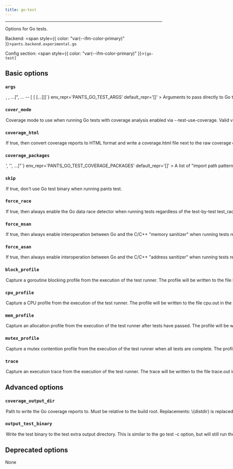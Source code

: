 ```yaml
---
title: go-test
---
```



---

Options for Go tests.

Backend: <span style={{ color: "var(--ifm-color-primary)" }}>`pants.backend.experimental.go`</span>

Config section: <span style={{ color: "var(--ifm-color-primary)" }}>`[go-test]`</span>

## Basic options

<span className={styles.options}>

### `args`

<Option
  cli_repr={`--go-test-args="[<shell_str>, <shell_str>, ...]", ... -- [<shell_str> [<shell_str> [...]]]`}
  env_repr='PANTS_GO_TEST_ARGS'
  default_repr='[]'
>
  

Arguments to pass directly to Go test binary, e.g. `--go-test-args='-run TestFoo -v'`.

Known Go test options will be transformed into the form expected by the test binary, e.g. `-v` becomes `-test.v`. Run `go help testflag` from the Go SDK to learn more about the options supported by Go test binaries.

</Option>


### `cover_mode`

<Option
  cli_repr='--go-test-cover-mode=<GoCoverMode>'
  env_repr='PANTS_GO_TEST_COVER_MODE'
  one_of='set, count, atomic'
  default_repr='set'
>
  

Coverage mode to use when running Go tests with coverage analysis enabled via `--test-use-coverage`. Valid values are `set`, `count`, and `atomic`\:

- `set`\: bool\: does this statement run?
- `count`\: int\: how many times does this statement run?
- `atomic`\: int\: count, but correct in multithreaded tests; significantly more expensive.

</Option>


### `coverage_html`

<Option
  cli_repr='--[no-]go-test-coverage-html'
  env_repr='PANTS_GO_TEST_COVERAGE_HTML'
  default_repr='True'
>
  

If true, then convert coverage reports to HTML format and write a `coverage.html` file next to the raw coverage data.

</Option>


### `coverage_packages`

<Option
  cli_repr={`--go-test-coverage-packages="['<str>', '<str>', ...]"`}
  env_repr='PANTS_GO_TEST_COVERAGE_PACKAGES'
  default_repr='[]'
>
  

A list of "import path patterns" for determining which import paths will be instrumented for code coverage.

From `go help packages`\:

An import path is a pattern if it includes one or more "..." wildcards, each of which can match any string, including the empty string and strings containing slashes. Such a pattern expands to all package directories found in the GOPATH trees with names matching the patterns.

To make common patterns more convenient, there are two special cases. First, /... at the end of the pattern can match an empty string, so that net/... matches both net and packages in its subdirectories, like net/http. Second, any slash-separated pattern element containing a wildcard never participates in a match of the "vendor" element in the path of a vendored package, so that ./... does not match packages in subdirectories of ./vendor or ./mycode/vendor, but ./vendor/... and ./mycode/vendor/... do. Note, however, that a directory named vendor that itself contains code is not a vendored package\: cmd/vendor would be a command named vendor, and the pattern cmd/... matches it. See golang.org/s/go15vendor for more about vendoring.

This option is similar to the `go test -coverpkg` option, but without support currently for reserved import path patterns like `std` and `all`.

</Option>


### `skip`

<Option
  cli_repr='--[no-]go-test-skip'
  env_repr='PANTS_GO_TEST_SKIP'
  default_repr='False'
>
  

If true, don't use Go test binary when running `pants test`.

</Option>


### `force_race`

<Option
  cli_repr='--[no-]go-test-force-race'
  env_repr='PANTS_GO_TEST_FORCE_RACE'
  default_repr='False'
>
  

If true, then always enable the Go data race detector when running tests regardless of the test-by-test `test_race` field on the relevant `go_package` target.

See https\://go.dev/doc/articles/race_detector for additional information about the Go data race detector.

</Option>


### `force_msan`

<Option
  cli_repr='--[no-]go-test-force-msan'
  env_repr='PANTS_GO_TEST_FORCE_MSAN'
  default_repr='False'
>
  

If true, then always enable interoperation between Go and the C/C++ "memory sanitizer" when running tests regardless of the test-by-test `msan` field on the relevant `go_package` target.

See https\://github.com/google/sanitizers/wiki/MemorySanitizer for additional information about the C/C++ memory sanitizer.

</Option>


### `force_asan`

<Option
  cli_repr='--[no-]go-test-force-asan'
  env_repr='PANTS_GO_TEST_FORCE_ASAN'
  default_repr='False'
>
  

If true, then always enable interoperation between Go and the C/C++ "address sanitizer" when running tests regardless of the test-by-test `asan` field on the relevant `go_package` target.

See https\://github.com/google/sanitizers/wiki/AddressSanitizer for additional information about the C/C++ address sanitizer.

</Option>


### `block_profile`

<Option
  cli_repr='--[no-]go-test-block-profile'
  env_repr='PANTS_GO_TEST_BLOCK_PROFILE'
  default_repr='False'
>
  

Capture a goroutine blocking profile from the execution of the test runner. The profile will be written to the file `block.out` in the test extra output directory. The test binary will also be written to the test extra output directory.

</Option>


### `cpu_profile`

<Option
  cli_repr='--[no-]go-test-cpu-profile'
  env_repr='PANTS_GO_TEST_CPU_PROFILE'
  default_repr='False'
>
  

Capture a CPU profile from the execution of the test runner. The profile will be written to the file `cpu.out` in the test extra output directory. The test binary will also be written to the test extra output directory.

</Option>


### `mem_profile`

<Option
  cli_repr='--[no-]go-test-mem-profile'
  env_repr='PANTS_GO_TEST_MEM_PROFILE'
  default_repr='False'
>
  

Capture an allocation profile from the execution of the test runner after tests have passed. The profile will be written to the file `mem.out` in the test extra output directory. The test binary will also be written to the test extra output directory.

</Option>


### `mutex_profile`

<Option
  cli_repr='--[no-]go-test-mutex-profile'
  env_repr='PANTS_GO_TEST_MUTEX_PROFILE'
  default_repr='False'
>
  

Capture a mutex contention profile from the execution of the test runner when all tests are complete. The profile will be written to the file `mutex.out` in the test extra output directory. The test binary will also be written to the test extra output directory.

</Option>


### `trace`

<Option
  cli_repr='--[no-]go-test-trace'
  env_repr='PANTS_GO_TEST_TRACE'
  default_repr='False'
>
  

Capture an execution trace from the execution of the test runner. The trace will be written to the file `trace.out` in the test extra output directory.

</Option>


## Advanced options

### `coverage_output_dir`

<Option
  cli_repr='--go-test-coverage-output-dir=<str>'
  env_repr='PANTS_GO_TEST_COVERAGE_OUTPUT_DIR'
  default_repr='{distdir}/coverage/go/{target_spec}'
>
  

Path to write the Go coverage reports to. Must be relative to the build root.

Replacements\:

- `\{distdir}` is replaced with the Pants `distdir`.
- `\{target_spec}` is replaced with the address of the applicable `go_package` target with `/`
characters replaced with dots (`.`).
- `\{import_path}` is replaced with the applicable package's import path. Subdirectories will be made
for any path components separated by `/` characters.
- `\{import_path_escaped}` is replaced with the applicable package's import path but with
slashes converted to underscores. This is deprecated and only exists to support behavior from
earlier versions.

</Option>


### `output_test_binary`

<Option
  cli_repr='--[no-]go-test-output-test-binary'
  env_repr='PANTS_GO_TEST_OUTPUT_TEST_BINARY'
  default_repr='False'
>
  

Write the test binary to the test extra output directory.

This is similar to the `go test -c` option, but will still run the underlying test.

</Option>


## Deprecated options

None

</span>